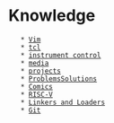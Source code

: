 = Knowledge =
    * [[Vim]]
    * [[tcl]]
    * [[instrument control]]
    * [[media]]
    * [[projects]]
    * [[ProblemsSolutions]]
    * [[Comics]]
    * [[RISC-V]]
    * [[Linkers and Loaders]]
    * [[Git]]
